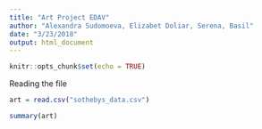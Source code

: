 ```yaml
---
title: "Art Project EDAV"
author: "Alexandra Sudomoeva, Elizabet Doliar, Serena, Basil"
date: "3/23/2018"
output: html_document
---
```


```r
knitr::opts_chunk$set(echo = TRUE)
```

 Reading the file 
 
```r
art = read.csv("sothebys_data.csv")
```

```r
summary(art)
```